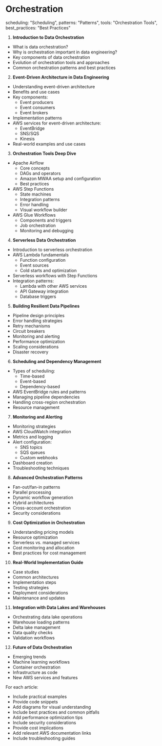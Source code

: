 # Orchestration

scheduling: "Scheduling",
patterns: "Patterns",
tools: "Orchestration Tools",
best_practices: "Best Practices"

1. **Introduction to Data Orchestration**
- What is data orchestration?
- Why is orchestration important in data engineering?
- Key components of data orchestration
- Evolution of orchestration tools and approaches
- Common orchestration patterns and best practices

2. **Event-Driven Architecture in Data Engineering**
- Understanding event-driven architecture
- Benefits and use cases
- Key components:
  - Event producers
  - Event consumers
  - Event brokers
- Implementation patterns
- AWS services for event-driven architecture:
  - EventBridge
  - SNS/SQS
  - Kinesis
- Real-world examples and use cases

3. **Orchestration Tools Deep Dive**
- Apache Airflow
  - Core concepts
  - DAGs and operators
  - Amazon MWAA setup and configuration
  - Best practices
- AWS Step Functions
  - State machines
  - Integration patterns
  - Error handling
  - Visual workflow builder
- AWS Glue Workflows
  - Components and triggers
  - Job orchestration
  - Monitoring and debugging

4. **Serverless Data Orchestration**
- Introduction to serverless orchestration
- AWS Lambda fundamentals
  - Function configuration
  - Event sources
  - Cold starts and optimization
- Serverless workflows with Step Functions
- Integration patterns:
  - Lambda with other AWS services
  - API Gateway integration
  - Database triggers

5. **Building Resilient Data Pipelines**
- Pipeline design principles
- Error handling strategies
- Retry mechanisms
- Circuit breakers
- Monitoring and alerting
- Performance optimization
- Scaling considerations
- Disaster recovery

6. **Scheduling and Dependency Management**
- Types of scheduling:
  - Time-based
  - Event-based
  - Dependency-based
- AWS EventBridge rules and patterns
- Managing pipeline dependencies
- Handling cross-region orchestration
- Resource management

7. **Monitoring and Alerting**
- Monitoring strategies
- AWS CloudWatch integration
- Metrics and logging
- Alert configuration:
  - SNS topics
  - SQS queues
  - Custom webhooks
- Dashboard creation
- Troubleshooting techniques

8. **Advanced Orchestration Patterns**
- Fan-out/fan-in patterns
- Parallel processing
- Dynamic workflow generation
- Hybrid architectures
- Cross-account orchestration
- Security considerations

9. **Cost Optimization in Orchestration**
- Understanding pricing models
- Resource optimization
- Serverless vs. managed services
- Cost monitoring and allocation
- Best practices for cost management

10. **Real-World Implementation Guide**
- Case studies
- Common architectures
- Implementation steps
- Testing strategies
- Deployment considerations
- Maintenance and updates

11. **Integration with Data Lakes and Warehouses**
- Orchestrating data lake operations
- Warehouse loading patterns
- Delta lake management
- Data quality checks
- Validation workflows

12. **Future of Data Orchestration**
- Emerging trends
- Machine learning workflows
- Container orchestration
- Infrastructure as code
- New AWS services and features

For each article:
- Include practical examples
- Provide code snippets
- Add diagrams for visual understanding
- Include best practices and common pitfalls
- Add performance optimization tips
- Include security considerations
- Provide cost implications
- Add relevant AWS documentation links
- Include troubleshooting guides